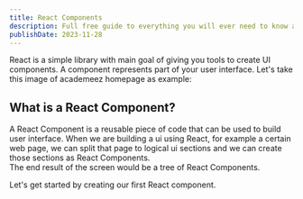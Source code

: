 ```yaml
---
title: React Components
description: Full free guide to everything you will ever need to know about React Components.
publishDate: 2023-11-28
---
```


React is a simple library with main goal of giving you tools to create UI components. A component represents part of your user interface. Let's take this image of academeez homepage as example:



## What is a React Component?

A React Component is a reusable piece of code that can be used to build user interface. When we are building a ui using React, for example a certain web page, we can split that page to logical ui sections and we can create those sections as React Components.  
The end result of the screen would be a tree of React Components.

Let's get started by creating our first React component.
